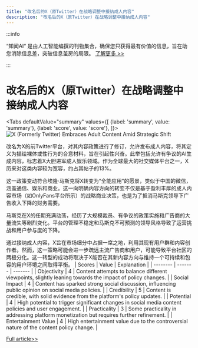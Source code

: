 ```yaml
---
title: "改名后的X（原Twitter）在战略调整中接纳成人内容"
description: "改名后的X（原Twitter）在战略调整中接纳成人内容"
---
```



:::info

“知闻AI“ 是由人工智能编撰的刊物集合，确保您只获得最有价值的信息，旨在助您消除信息差，突破信息茧房的局限。  [了解更多 >>](/zh-Hans/docs/guides)

:::

# 改名后的X（原Twitter）在战略调整中接纳成人内容


<Tabs
	defaultValue="summary"
	values={[
	{label: 'summary', value: 'summary'},
	{label: 'score', value: 'score'},
]}>
<TabItem value="summary">
<img
  src="https://image.informedainews.com/2024/06/Eco-SlX-1717829410-4.jpg"
  alt="X (Formerly Twitter) Embraces Adult Content Amid Strategic Shift"
/>



改名为X的前Twitter平台，对其内容政策进行了修订，允许发布成人内容，将其定义为描绘裸体或性行为的合意材料，旨在引起性兴奋。此举包括允许有争议的AI生成内容，标志着X大胆进军成人娱乐领域。作为全球最大的社交媒体平台之一，X历来对这类内容较为宽容，约占其帖子的13%。

这一政策变动符合埃隆·马斯克将X转变为“全能应用”的愿景，类似于中国的微信，涵盖通信、娱乐和商业。这一向明确内容方向的转变不仅是基于盈利丰厚的成人内容市场（如OnlyFans平台所示）的战略商业决策，也是为了抵消马斯克领导下广告收入下降的财务需要。

马斯克在X的任期充满动荡，经历了大规模裁员、有争议的政策实施和广告商的大量流失等剧烈变化。平台的管理不稳定和马斯克不可预测的领导风格导致了运营挑战和用户参与度的下降。

通过接纳成人内容，X旨在市场细分中占据一席之地，利用其现有用户群和内容创作者。然而，这一策略可能会进一步疏远主流广告商和用户，可能导致平台社区的两极分化。这一转型的成功将取决于X能否在其新内容方向与维持一个可持续和包容的用户环境之间取得平衡。
</TabItem>
<TabItem value="score">
	| Scores     | Value   | Explanation |
	| -------- | ------- | ------- |
	| Objectivity  | 4    | Content attempts to balance different viewpoints, slightly leaning towards the impact of policy changes.    |
	| Social Impact | 4     | Content has sparked strong social discussion, influencing public opinion on social media policies.    |
	| Credibility    | 5    | Content is credible, with solid evidence from the platform's policy updates.    |
	| Potential    | 4    | High potential to trigger significant changes in social media content policies and user engagement.    |
	| Practicality    | 3    | Some practicality in addressing platform monetization but requires further refinement.    |
	| Entertainment Value    | 4    | High entertainment value due to the controversial nature of the content policy change.    |
</TabItem>
</Tabs>

[Full article>>](https://www.cnbeta.com.tw/articles/tech/1434007.htm)
